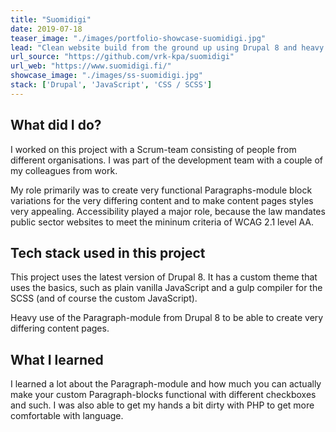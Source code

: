 ```yaml
---
title: "Suomidigi"
date: 2019-07-18
teaser_image: "./images/portfolio-showcase-suomidigi.jpg"
lead: "Clean website build from the ground up using Drupal 8 and heavy use of the contrib Paragraphs-module."
url_source: "https://github.com/vrk-kpa/suomidigi"
url_web: "https://www.suomidigi.fi/"
showcase_image: "./images/ss-suomidigi.jpg"
stack: ['Drupal', 'JavaScript', 'CSS / SCSS']
---
```


## What did I do?

I worked on this project with a Scrum-team consisting of people from different organisations. I was part of the development team with a couple of my colleagues from work.

My role primarily was to create very functional Paragraphs-module block variations for the very differing content and to make content pages styles very appealing. Accessibility played a major role, because the law mandates public sector websites to meet the mininum criteria of WCAG 2.1 level AA.

## Tech stack used in this project

This project uses the latest version of Drupal 8. It has a custom theme that uses the basics, such as plain vanilla JavaScript and a gulp compiler for the SCSS (and of course the custom JavaScript).

Heavy use of the Paragraph-module from Drupal 8 to be able to create very differing content pages.

## What I learned

I learned a lot about the Paragraph-module and how much you can actually make your custom Paragraph-blocks functional with different checkboxes and such. I was also able to get my hands a bit dirty with PHP to get more comfortable with language.